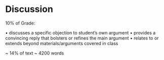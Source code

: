 # Discussion

10% of Grade:

• discusses a specific objection to student’s own argument
• provides a convincing reply that bolsters or refines the main argument
• relates to or extends beyond materials/arguments covered in class

~ 14% of text ~ 4200 words